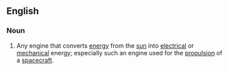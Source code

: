 ==English==

===Noun===
{{wikipedia|Solar Engine}}
{{en-noun}}

# Any engine that converts [[energy]] from the [[sun]] into [[electrical]] or [[mechanical]] energy; especially such an engine used for the [[propulsion]] of a [[spacecraft]].